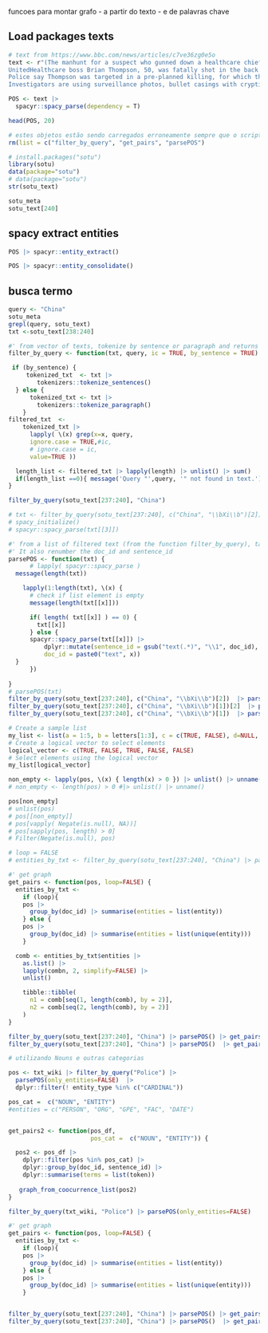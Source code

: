 
 funcoes para montar grafo 
 - a partir do texto 
 - e de palavras chave

## Load packages texts
```r
# text from https://www.bbc.com/news/articles/c7ve36zg0e5o
text <- r"(The manhunt for a suspect who gunned down a healthcare chief executive in New York is now in its third day, with police chasing several different leads.
UnitedHealthcare boss Brian Thompson, 50, was fatally shot in the back on Wednesday morning outside the Hilton hotel in Midtown Manhattan.
Police say Thompson was targeted in a pre-planned killing, for which they do not yet have a motive.
Investigators are using surveillance photos, bullet casings with cryptic messages written on them, and the suspect's movements to track him down. They are also working with the FBI and authorities in other states as the search expands beyond New York.)"
```
```r
POS <- text |>
  spacyr::spacy_parse(dependency = T)

head(POS, 20)
```
```r
# estes objetos estão sendo carregados erroneamente sempre que o script rodar. 
rm(list = c("filter_by_query", "get_pairs", "parsePOS")
```
```r
# install.packages("sotu")
library(sotu)
data(package="sotu")
# data(package="sotu")
str(sotu_text)
```
```r
sotu_meta
sotu_text[240]
```
## spacy extract entities
```r
POS |> spacyr::entity_extract()
```
```r
POS |> spacyr::entity_consolidate()
```
## busca termo
```r
query <- "China"
sotu_meta
grepl(query, sotu_text)
txt <-sotu_text[238:240]
```
```r
#' from vector of texts, tokenize by sentence or paragraph and returns a list
filter_by_query <- function(txt, query, ic = TRUE, by_sentence = TRUE) {

 if (by_sentence) {
     tokenized_txt  <- txt |> 
        tokenizers::tokenize_sentences() 
  } else {
      tokenized_txt <- txt |> 
        tokenizers::tokenize_paragraph() 
    }
filtered_txt  <- 
    tokenized_txt |> 
      lapply( \(x) grep(x=x, query, 
      ignore.case = TRUE,#ic, 
      # ignore.case = ic, 
      value=TRUE ))

  length_list <- filtered_txt |> lapply(length) |> unlist() |> sum()
  if(length_list ==0){ message('Query "',query, '" not found in text.') }
}

filter_by_query(sotu_text[237:240], "China")
```
```r
# txt <- filter_by_query(sotu_text[237:240], c("China", "\\bXi\\b")[2])
# spacy_initialize()
# spacyr::spacy_parse(txt[[3]])

#' from a list of filtered text (from the function filter_by_query), tags the POS.
#' It also renumber the doc_id and sentence_id
parsePOS <- function(txt) {
      # lapply( spacyr::spacy_parse )
  message(length(txt))

    lapply(1:length(txt), \(x) {
      # check if list element is empty
      message(length(txt[[x]]))

      if( length( txt[[x]] ) == 0) {
        txt[[x]]
      } else {
      spacyr::spacy_parse(txt[[x]]) |>
          dplyr::mutate(sentence_id = gsub("text(.*)", "\\1", doc_id),
          doc_id = paste0("text", x))
  }
      })
    
}
# parsePOS(txt)
filter_by_query(sotu_text[237:240], c("China", "\\bXi\\b")[2])  |> parsePOS()
filter_by_query(sotu_text[237:240], c("China", "\\bXi\\b")[1])[2]  |> parsePOS()
filter_by_query(sotu_text[237:240], c("China", "\\bXi\\b")[1])  |> parsePOS()

```
```r
# Create a sample list
my_list <- list(a = 1:5, b = letters[1:3], c = c(TRUE, FALSE), d=NULL, e="")
# Create a logical vector to select elements
logical_vector <- c(TRUE, FALSE, TRUE, FALSE, FALSE)
# Select elements using the logical vector
my_list[logical_vector]

non_empty <- lapply(pos, \(x) { length(x) > 0 }) |> unlist() |> unname()
# non_empty <- length(pos) > 0 #|> unlist() |> unname()

pos[non_empty]
# unlist(pos)
# pos[[non_empty]]
# pos[vapply( Negate(is.null), NA))]
# pos[sapply(pos, length) > 0]
# Filter(Negate(is.null), pos)
```
```r
# loop = FALSE
# entities_by_txt <- filter_by_query(sotu_text[237:240], "China") |> parsePOS() 

#' get graph
get_pairs <- function(pos, loop=FALSE) {
  entities_by_txt <-
    if (loop){
    pos |> 
      group_by(doc_id) |> summarise(entities = list(entity)) 
    } else {
    pos |>
      group_by(doc_id) |> summarise(entities = list(unique(entity))) 
    }

  comb <- entities_by_txt$entities |> 
    as.list() |> 
    lapply(combn, 2, simplify=FALSE) |>
    unlist()

    tibble::tibble(
      n1 = comb[seq(1, length(comb), by = 2)],
      n2 = comb[seq(2, length(comb), by = 2)]
    )
}

filter_by_query(sotu_text[237:240], "China") |> parsePOS() |> get_pairs() |> dplyr::count(n1,n2) |> dplyr::arrange(-n)
filter_by_query(sotu_text[237:240], "China") |> parsePOS()  |> get_pairs(loop=TRUE)


```
```r
# utilizando Nouns e outras categorias

pos <- txt_wiki |> filter_by_query("Police") |>
  parsePOS(only_entities=FALSE)  |> 
  dplyr::filter(! entity_type %in% c("CARDINAL"))

pos_cat =  c("NOUN", "ENTITY") 
#entities = c("PERSON", "ORG", "GPE", "FAC", "DATE")


get_pairs2 <- function(pos_df, 
                       pos_cat =  c("NOUN", "ENTITY")) {

  pos2 <- pos_df |>
    dplyr::filter(pos %in% pos_cat) |> 
    dplyr::group_by(doc_id, sentence_id) |> 
    dplyr::summarise(terms = list(token)) 
 
   graph_from_coocurrence_list(pos2)
} 

filter_by_query(txt_wiki, "Police") |> parsePOS(only_entities=FALSE)  |> get_pairs2()

#' get graph
get_pairs <- function(pos, loop=FALSE) {
  entities_by_txt <-
    if (loop){
    pos |> 
      group_by(doc_id) |> summarise(entities = list(entity)) 
    } else {
    pos |>
      group_by(doc_id) |> summarise(entities = list(unique(entity))) 
    }


filter_by_query(sotu_text[237:240], "China") |> parsePOS() |> get_pairs() |> dplyr::count(n1,n2) |> dplyr::arrange(-n)
filter_by_query(sotu_text[237:240], "China") |> parsePOS()  |> get_pairs(loop=TRUE)
```







